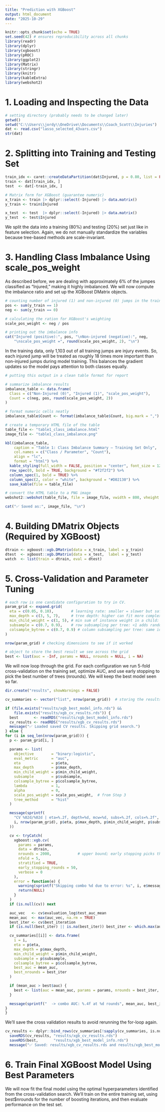 ---
title: "Prediction with XGBoost"
output: html_document
date: "2025-10-29"
---

```{r setup, include=FALSE}
knitr::opts_chunk$set(echo = TRUE)
set.seed(42) # ensures reproducibility across all chunks
library(readr)
library(dplyr)
library(xgboost)
library(pROC)
library(ggplot2)
library(Matrix)
library(stringr)
library(knitr)
library(kableExtra)
library(webshot2)
```


# 1. Loading and Inspecting the Data

```{r}
# setting directory (probably needs to be changed later)
getwd()
setwd("C:\\Users\\jordy\\OneDrive\\Documents\\Coach_Scott\\Injuries")
dat <- read.csv("lasso_selected_43vars.csv")
str(dat)
```

# 2. Splitting into Training and Testing Set

```{r}
train_idx <- caret::createDataPartition(dat$Injured, p = 0.80, list = FALSE)
train <- dat[train_idx, ]
test  <- dat[-train_idx, ]

# Matrix form for XGBoost (guarantee numeric)
x_train <- train |> dplyr::select(-Injured) |> data.matrix()
y_train <- train$Injured

x_test  <- test  |> dplyr::select(-Injured) |> data.matrix()
y_test  <- test$Injured
```

We split the data into a training (80%) and testing (20%) set just like in feature selection. Again, we do not manually standardize the variables because tree-based methods are scale-invariant. 

# 3. Handling Class Imbalance Using scale_pos_weight

As described before, we are dealing with approximately 6% of the jumpes classified as "Injured," making it highly imbalanced. We will now compute the imbalance ratio and set up the XGBoost DMatrix objects. 

```{r}
# counting number of injured (1) and non-injured (0) jumps in the training data
pos <- sum(y_train == 1)
neg <- sum(y_train == 0)

# calculating the ration for XGBoost's weighting
scale_pos_weight <- neg / pos

# printing out the imbalance info
cat("Injured (positive):", pos, "\nNon-injured (negative):", neg,
    "\nscale_pos_weight =", round(scale_pos_weight, 2), "\n")
```

In the training data, only 1,103 out of all training jumps are injury events. So, each injured jump will be treated as roughly 18 times more important than non-injured jumps during model training. This balances the gradient updates so the model pays attention to both classes equally. 

```{r}
# putting this output in a clean table format for report

# summarize imbalance results
imbalance_table <- data.frame(
  Class = c("Non-Injured (0)", "Injured (1)", "scale_pos_weight"),
  Count = c(neg, pos, round(scale_pos_weight, 2))
)

# format numeric cells neatly
imbalance_table$Count <- format(imbalance_table$Count, big.mark = ",")

# create a temporary HTML file of the table
table_file <- "table1_class_imbalance.html"
image_file <- "table1_class_imbalance.png"

kbl(imbalance_table,
    caption = "Table 1: Class Imbalance Summary — Training Set Only",
    col.names = c("Class / Parameter", "Count"),
    align = "lc",
    format = "html") %>%
  kable_styling(full_width = FALSE, position = "center", font_size = 12) %>%
  row_spec(0, bold = TRUE, background = "#f2f2f2") %>%
  column_spec(1, bold = TRUE) %>%
  column_spec(2, color = "white", background = "#D02130") %>%
  save_kable(file = table_file)

# convert the HTML table to a PNG image
webshot2::webshot(table_file, file = image_file, vwidth = 800, vheight = 600)

cat("✅ Saved as:", image_file, "\n")
```

# 4. Building DMatrix Objects (Required by XGBoost)

```{r}
dtrain <- xgboost::xgb.DMatrix(data = x_train, label = y_train)
dtest  <- xgboost::xgb.DMatrix(data = x_test,  label = y_test)
watch  <- list(train = dtrain, eval = dtest)
```

# 5. Cross-Validation and Parameter Tuning

```{r}
# each row is one candidate configuration to try in CV.
param_grid <- expand.grid(
  eta = c(0.05, 0.10),        # learning rate: smaller = slower but safer training
  max_depth = c(3, 5, 7),     # tree depth: higher can fit more complex interactions
  min_child_weight = c(1, 5), # min sum of instance weight in a child: higher = more conservative splits
  subsample = c(0.7, 0.9),    # row subsampling per tree: <1 adds randomness & reduces overfitting
  colsample_bytree = c(0.7, 0.9) # column subsampling per tree: same idea, for features
)

nrow(param_grid) # checking dimensions to see if it worked

# object to store the best result we see across the grid
best <- list(auc = -Inf, params = NULL, nrounds = NULL, i = NA)
```

We will now loop through the grid. For each configuration we run 5-fold cross-validation on the training set, optimize AUC, and use early stopping to pick the best number of trees (nrounds). We will keep the best model seen so far. 

```{r}
dir.create("results", showWarnings = FALSE)

cv_summaries <- vector("list", nrow(param_grid))  # storing the results

if (file.exists("results/xgb_best_model_info.rds") &&
    file.exists("results/xgb_cv_results.rds")) {
  best       <- readRDS("results/xgb_best_model_info.rds")
  cv_results <- readRDS("results/xgb_cv_results.rds")
  message("✅ Loaded saved CV results. Skipping grid search.")
} else {
for (i in seq_len(nrow(param_grid))) {
  p <- param_grid[i, ]

  params <- list(
    objective        = "binary:logistic",
    eval_metric      = "auc",
    eta              = p$eta,
    max_depth        = p$max_depth,
    min_child_weight = p$min_child_weight,
    subsample        = p$subsample,
    colsample_bytree = p$colsample_bytree,
    lambda           = 1,
    alpha            = 0,
    scale_pos_weight = scale_pos_weight,  # from Step 3
    tree_method      = "hist"
  )

  message(sprintf(
    "CV %02d/%02d | eta=%.2f, depth=%d, mcw=%d, subs=%.2f, cols=%.2f",
    i, nrow(param_grid), p$eta, p$max_depth, p$min_child_weight, p$subsample, p$colsample_bytree
  ))

  cv <- tryCatch(
    xgboost::xgb.cv(
      params = params,
      data = dtrain,
      nrounds = 2000,            # upper bound; early stopping picks the winner
      nfold = 5,
      stratified = TRUE,
      early_stopping_rounds = 50,
      verbose = 0
    ),
    error = function(e) {
      warning(sprintf("Skipping combo %d due to error: %s", i, e$message))
      return(NULL)
    }
  )
  if (is.null(cv)) next

  auc_vec   <- cv$evaluation_log$test_auc_mean
  mean_auc  <- max(auc_vec, na.rm = TRUE)
  best_iter <- cv$best_iteration
  if (is.null(best_iter) || is.na(best_iter)) best_iter <- which.max(auc_vec)

  cv_summaries[[i]] <- data.frame(
    i = i,
    eta = p$eta,
    max_depth = p$max_depth,
    min_child_weight = p$min_child_weight,
    subsample = p$subsample,
    colsample_bytree = p$colsample_bytree,
    best_auc = mean_auc,
    best_nrounds = best_iter
  )

  if (mean_auc > best$auc) {
    best <- list(auc = mean_auc, params = params, nrounds = best_iter, i = i)
  }

  message(sprintf("  -> combo AUC: %.4f at %d rounds", mean_auc, best_iter))
}
}
```

We'll save the cross validation results to avoid rerunning the for-loop again. 

```{r}
cv_results <- dplyr::bind_rows(cv_summaries[!sapply(cv_summaries, is.null)])
  saveRDS(cv_results, "results/xgb_cv_results.rds")
  saveRDS(best,       "results/xgb_best_model_info.rds")
  message("✅ Saved: results/xgb_cv_results.rds and results/xgb_best_model_info.rds")
```

# 6. Train Final XGBoost Model Using Best Parameters

We will now fit the final model using the optimal hyperparameters identified from the cross-validation search. We'll train on the entire training set, using best$nrounds for the number of boosting iterations, and then evaluate performance on the test set. 

```{r}

```

